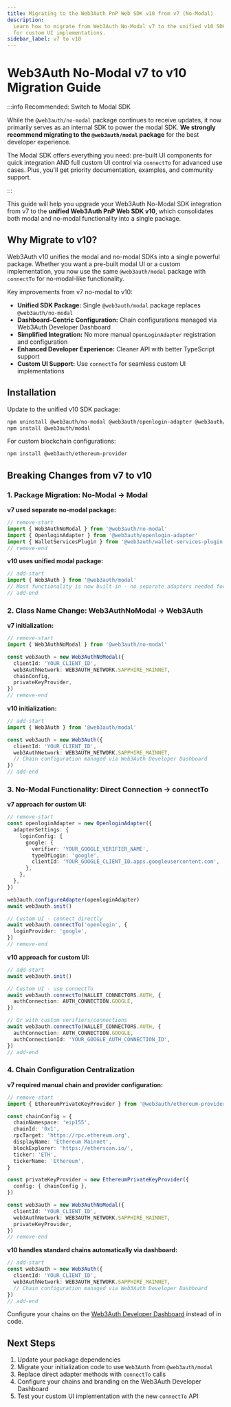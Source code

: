 ```yaml
---
title: Migrating to the Web3Auth PnP Web SDK v10 from v7 (No-Modal)
description:
  Learn how to migrate from Web3Auth No-Modal v7 to the unified v10 SDK with connectTo functionality
  for custom UI implementations.
sidebar_label: v7 to v10
---
```



# Web3Auth No-Modal v7 to v10 Migration Guide

:::info Recommended: Switch to Modal SDK

While the `@web3auth/no-modal` package continues to receive updates, it now primarily serves as an
internal SDK to power the modal SDK. **We strongly recommend migrating to the `@web3auth/modal`
package** for the best developer experience.

The Modal SDK offers everything you need: pre-built UI components for quick integration AND full
custom UI control via `connectTo` for advanced use cases. Plus, you'll get priority documentation,
examples, and community support.

:::

This guide will help you upgrade your Web3Auth No-Modal SDK integration from v7 to the **unified
Web3Auth PnP Web SDK v10**, which consolidates both modal and no-modal functionality into a single
package.

## Why Migrate to v10?

Web3Auth v10 unifies the modal and no-modal SDKs into a single powerful package. Whether you want a
pre-built modal UI or a custom implementation, you now use the same `@web3auth/modal` package with
`connectTo` for no-modal-like functionality.

Key improvements from v7 no-modal to v10:

- **Unified SDK Package:** Single `@web3auth/modal` package replaces `@web3auth/no-modal`
- **Dashboard-Centric Configuration:** Chain configurations managed via Web3Auth Developer Dashboard
- **Simplified Integration:** No more manual `OpenLoginAdapter` registration and configuration
- **Enhanced Developer Experience:** Cleaner API with better TypeScript support
- **Custom UI Support:** Use `connectTo` for seamless custom UI implementations

## Installation

Update to the unified v10 SDK package:

```bash npm2yarn
npm uninstall @web3auth/no-modal @web3auth/openlogin-adapter @web3auth/wallet-services-plugin
npm install @web3auth/modal
```

For custom blockchain configurations:

```bash npm2yarn
npm install @web3auth/ethereum-provider
```

## Breaking Changes from v7 to v10

### 1. Package Migration: No-Modal → Modal

**v7 used separate no-modal package:**

```typescript
// remove-start
import { Web3AuthNoModal } from '@web3auth/no-modal'
import { OpenloginAdapter } from '@web3auth/openlogin-adapter'
import { WalletServicesPlugin } from '@web3auth/wallet-services-plugin'
// remove-end
```

**v10 uses unified modal package:**

```typescript
// add-start
import { Web3Auth } from '@web3auth/modal'
// Most functionality is now built-in - no separate adapters needed for basic use cases
// add-end
```

### 2. Class Name Change: Web3AuthNoModal → Web3Auth

**v7 initialization:**

```typescript
// remove-start
import { Web3AuthNoModal } from '@web3auth/no-modal'

const web3auth = new Web3AuthNoModal({
  clientId: 'YOUR_CLIENT_ID',
  web3AuthNetwork: WEB3AUTH_NETWORK.SAPPHIRE_MAINNET,
  chainConfig,
  privateKeyProvider,
})
// remove-end
```

**v10 initialization:**

```typescript
// add-start
import { Web3Auth } from '@web3auth/modal'

const web3auth = new Web3Auth({
  clientId: 'YOUR_CLIENT_ID',
  web3AuthNetwork: WEB3AUTH_NETWORK.SAPPHIRE_MAINNET,
  // Chain configuration managed via Web3Auth Developer Dashboard
})
// add-end
```

### 3. No-Modal Functionality: Direct Connection → connectTo

**v7 approach for custom UI:**

```typescript
// remove-start
const openloginAdapter = new OpenloginAdapter({
  adapterSettings: {
    loginConfig: {
      google: {
        verifier: 'YOUR_GOOGLE_VERIFIER_NAME',
        typeOfLogin: 'google',
        clientId: 'YOUR_GOOGLE_CLIENT_ID.apps.googleusercontent.com',
      },
    },
  },
})

web3auth.configureAdapter(openloginAdapter)
await web3auth.init()

// Custom UI - connect directly
await web3auth.connectTo('openlogin', {
  loginProvider: 'google',
})
// remove-end
```

**v10 approach for custom UI:**

```typescript
// add-start
await web3auth.init()

// Custom UI - use connectTo
await web3auth.connectTo(WALLET_CONNECTORS.AUTH, {
  authConnection: AUTH_CONNECTION.GOOGLE,
})

// Or with custom verifiers/connections
await web3auth.connectTo(WALLET_CONNECTORS.AUTH, {
  authConnection: AUTH_CONNECTION.GOOGLE,
  authConnectionId: 'YOUR_GOOGLE_AUTH_CONNECTION_ID',
})
// add-end
```

### 4. Chain Configuration Centralization

**v7 required manual chain and provider configuration:**

```typescript
// remove-start
import { EthereumPrivateKeyProvider } from '@web3auth/ethereum-provider'

const chainConfig = {
  chainNamespace: 'eip155',
  chainId: '0x1',
  rpcTarget: 'https://rpc.ethereum.org',
  displayName: 'Ethereum Mainnet',
  blockExplorer: 'https://etherscan.io/',
  ticker: 'ETH',
  tickerName: 'Ethereum',
}

const privateKeyProvider = new EthereumPrivateKeyProvider({
  config: { chainConfig },
})

const web3auth = new Web3AuthNoModal({
  clientId: 'YOUR_CLIENT_ID',
  web3AuthNetwork: WEB3AUTH_NETWORK.SAPPHIRE_MAINNET,
  privateKeyProvider,
})
// remove-end
```

**v10 handles standard chains automatically via dashboard:**

```typescript
// add-start
const web3auth = new Web3Auth({
  clientId: 'YOUR_CLIENT_ID',
  web3AuthNetwork: WEB3AUTH_NETWORK.SAPPHIRE_MAINNET,
  // Chain configuration managed via Web3Auth Developer Dashboard
})
// add-end
```

Configure your chains on the [Web3Auth Developer Dashboard](https://dashboard.web3auth.io) instead
of in code.

## Next Steps

1. Update your package dependencies
2. Migrate your initialization code to use `Web3Auth` from `@web3auth/modal`
3. Replace direct adapter methods with `connectTo` calls
4. Configure your chains and branding on the Web3Auth Developer Dashboard
5. Test your custom UI implementation with the new `connectTo` API
